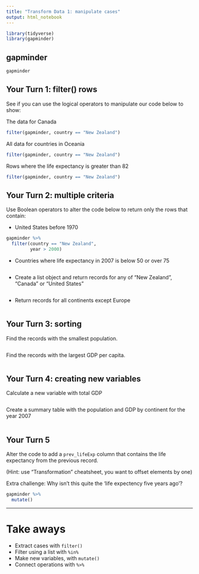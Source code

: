 ```yaml
---
title: "Transform Data 1: manipulate cases"
output: html_notebook
---
```


<!-- This file by Charlotte Wickham (with some modifications by Martin Monkman) is licensed under a Creative Commons Attribution 4.0 International License, adapted from the orignal work at https://github.com/rstudio/master-the-tidyverse by RStudio. -->

```r
library(tidyverse)
library(gapminder)

```

## gapminder

```r
gapminder
```

## Your Turn 1: filter() rows

See if you can use the logical operators to manipulate our code below to show:

The data for Canada

```r
filter(gapminder, country == "New Zealand")
```

All data for countries in Oceania

```r
filter(gapminder, country == "New Zealand")
```

Rows where the life expectancy is greater than 82
```r
filter(gapminder, country == "New Zealand")
```


## Your Turn 2: multiple criteria

Use Boolean operators to alter the code below to return only the rows that contain:

* United States before 1970

```r

gapminder %>%
  filter(country == "New Zealand", 
         year > 2000)

```

*  Countries where life expectancy in 2007 is below 50 or over 75

```r


```



* Create a list object and return records for any of "New Zealand", "Canada" or "United States"


```r

```

* Return records for all continents except Europe


```r

```

## Your Turn 3: sorting

Find the records with the smallest population.
```r

```

Find the records with the largest GDP per capita.
```r

```


## Your Turn 4: creating new variables

Calculate a new variable with total GDP

```r



```

Create a summary table with the population and GDP by continent for the year 2007  

```r

```

## Your Turn 5

Alter the code to add a `prev_lifeExp` column that contains the life expectancy from the previous record.

(Hint: use "Transformation" cheatsheet, you want to offset elements by one)

Extra challenge: Why isn't this quite the 'life expectency five years ago'?

```r
gapminder %>%
  mutate()
```


***

# Take aways

* Extract cases with `filter()`  
* Filter using a list with `%in%`
* Make new variables, with `mutate()`  
* Connect operations with `%>%`  
